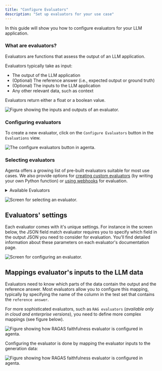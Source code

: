 ```yaml
---
title: "Configure Evaluators"
description: "Set up evaluators for your use case"
---
```


In this guide will show you how to configure evaluators for your LLM application.

### What are evaluators?

Evaluators are functions that assess the output of an LLM application.

Evaluators typically take as input:

- The output of the LLM application
- (Optional) The reference answer (i.e., expected output or ground truth)
- (Optional) The inputs to the LLM application
- Any other relevant data, such as context

Evaluators return either a float or a boolean value.

<img
  src="/images/evaluation/evaluators-inout.png"
  alt="Figure showing the inputs and outputs of an evaluator."
  loading="lazy"
/>

### Configuring evaluators

To create a new evaluator, click on the `Configure Evaluators` button in the `Evaluations` view.

![The configure evaluators button in agenta.](/images/evaluation/configure-evaluators-1.png)

### Selecting evaluators

Agenta offers a growing list of pre-built evaluators suitable for most use cases. We also provide options for [creating custom evaluators](/evaluation/evaluators/custom-evaluator) (by writing your own Python function) or [using webhooks](/evaluation/evaluators/webhook-evaluator) for evaluation.

<details id="available-evaluators">
<summary>Available Evaluators</summary>

| **Evaluator Name**                                                                                | **Use Case**                     | **Type**           | **Description**                                                                  |
| ------------------------------------------------------------------------------------------------- | -------------------------------- | ------------------ | -------------------------------------------------------------------------------- |
| [Exact Match](/evaluation/evaluators/classification-entiry-extraction#exact-match)                | Classification/Entity Extraction | Pattern Matching   | Checks if the output exactly matches the expected result.                        |
| [Contains JSON](/evaluation/evaluators/classification-entiry-extraction#contains-json)            | Classification/Entity Extraction | Pattern Matching   | Ensures the output contains valid JSON.                                          |
| [Regex Test](/evaluation/evaluators/pattern-matching#regular-expression)                          | Classification/Entity Extraction | Pattern Matching   | Checks if the output matches a given regex pattern.                              |
| [JSON Field Match](/evaluation/evaluators/classification-entiry-extraction#json-field-match)      | Classification/Entity Extraction | Pattern Matching   | Compares specific fields within JSON data.                                       |
| [JSON Diff Match](/evaluation/evaluators/classification-entiry-extraction#json-diff-match)        | Classification/Entity Extraction | Similarity Metrics | Compares generated JSON with a ground truth JSON based on schema or values.      |
| [Similarity Match](/evaluation/evaluators/semantic-similarity#similarity-match)                   | Text Generation / Chatbot        | Similarity Metrics | Compares generated output with expected using Jaccard similarity.                |
| [Semantic Similarity Match](/evaluation/evaluators/semantic-similarity#semantic-similarity-match) | Text Generation / Chatbot        | Semantic Analysis  | Compares the meaning of the generated output with the expected result.           |
| [Starts With](/evaluation/evaluators/pattern-matching#starts-with)                                | Text Generation / Chatbot        | Pattern Matching   | Checks if the output starts with a specified prefix.                             |
| [Ends With](/evaluation/evaluators/pattern-matching#ends-with)                                    | Text Generation / Chatbot        | Pattern Matching   | Checks if the output ends with a specified suffix.                               |
| [Contains](/evaluation/evaluators/pattern-matching#contains)                                      | Text Generation / Chatbot        | Pattern Matching   | Checks if the output contains a specific substring.                              |
| [Contains Any](/evaluation/evaluators/pattern-matching#contains-any)                              | Text Generation / Chatbot        | Pattern Matching   | Checks if the output contains any of a list of substrings.                       |
| [Contains All](/evaluation/evaluators/pattern-matching#contains-all)                              | Text Generation / Chatbot        | Pattern Matching   | Checks if the output contains all of a list of substrings.                       |
| [Levenshtein Distance](/evaluation/evaluators/semantic-similarity#levenshtein-distance)           | Text Generation / Chatbot        | Similarity Metrics | Calculates the Levenshtein distance between output and expected result.          |
| [LLM-as-a-judge](/evaluation/evaluators/llm-as-a-judge)                                           | Text Generation / Chatbot        | LLM-based          | Sends outputs to an LLM model for critique and evaluation.                       |
| [RAG Faithfulness](/evaluation/evaluators/rag-evaluators)                                         | RAG / Text Generation / Chatbot  | LLM-based          | Evaluates if the output is faithful to the retrieved documents in RAG workflows. |
| [RAG Context Relevancy](/evaluation/evaluators/rag-evaluators)                                    | RAG / Text Generation / Chatbot  | LLM-based          | Measures the relevancy of retrieved documents to the given question in RAG.      |
| [Custom Code Evaluation](/evaluation/evaluators/custom-evaluator)                                 | Custom Logic                     | Custom             | Allows users to define their own evaluator in Python.                            |
| [Webhook Evaluator](/evaluation/evaluators/webhook-evaluator)                                     | Custom Logic                     | Custom             | Sends output to a webhook for external evaluation.                               |

</details>

![Screen for selecting an evaluator.](/images/evaluation/configure-evaluators-2.png)

## Evaluators' settings

Each evaluator comes with it's unique settings. For instance in the screen below, the JSON field match evaluator requires you to specify which field in the output JSON you need to consider for evaluation. You'll find detailed information about these parameters on each evaluator's documentation page.

![Screen for configuring an evaluator.](/images/evaluation/configure-evaluators-3.png)

## Mappings evaluator's inputs to the LLM data

Evaluators need to know which parts of the data contain the output and the reference answer. Most evaluators allow you to configure this mapping, typically by specifying the name of the column in the test set that contains the `reference answer`.

For more sophisticated evaluators, such as `RAG evaluators` (_available only in cloud and enterprise versions_), you need to define more complex mappings (see figure below).

<img
  src="/images/evaluation/evaluator-mapping.png"
  alt="Figure showing how RAGAS faithfulness evaluator is configured in agenta."
  loading="lazy"
/>

Configuring the evaluator is done by mapping the evaluator inputs to the generation data:

![Figure showing how RAGAS faithfulness evaluator is configured in agenta.](/images/evaluation/configure_mapping.png)
